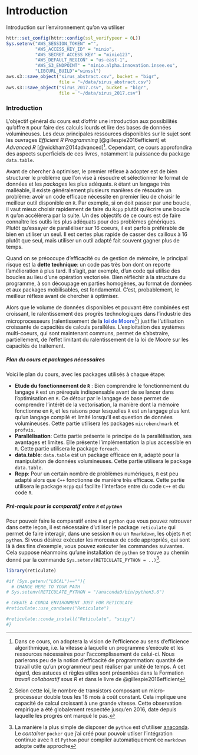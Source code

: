 # Introduction {#intro}

Introduction sur l'environnement qu'on va utiliser

```r
httr::set_config(httr::config(ssl_verifypeer = 0L))
Sys.setenv("AWS_SESSION_TOKEN" ="",
           "AWS_ACCESS_KEY_ID" = "minio",
           "AWS_SECRET_ACCESS_KEY" = "minio123",
           "AWS_DEFAULT_REGION" = "us-east-1",
           "AWS_S3_ENDPOINT" = "minio.alpha.innovation.insee.eu",
           "LIBCURL_BUILD"="winssl")
aws.s3::save_object("sirus_abstract.csv", bucket = "bigr",
                    file = "~/data/sirus_abstract.csv")
aws.s3::save_object("sirus_2017.csv", bucket = "bigr",
                    file = "~/data/sirus_2017.csv")
```




### Introduction


L'objectif général du cours est d'offrir une introduction aux possibilités qu'offre `R` pour faire des calculs lourds et lire des bases de données volumineuses. Les deux principales ressources disponibles sur le sujet sont les ouvrages *Efficient R Programming* [@gillespie2016efficient] et *Advanced R* [@wickham2014advanced]^[Dans ce cours, on adoptera la vision de l'efficience au sens d'efficience algorithmique, i.e. la vitesse à laquelle un programme s'exécute et les ressources nécessaires pour l'accomplissement de celui-ci. Nous parlerons peu de la notion d'efficacité de programmation: quantité de travail utile qu'un programmeur peut réaliser par unité de temps. A cet égard, des astuces et règles utiles sont présentées dans la Formation *travail collaboratif sous R* et dans le livre de @gillespie2016efficient]. Cependant, ce cours approfondira des aspects superficiels de ces livres, notamment la puissance du package `data.table`.

Avant de chercher à optimiser, le premier réflexe à adopter est de bien structurer le problème que l'on vise à résoudre et sélectionner le format de données et les *packages* les plus adéquats. `R` étant un langage très malléable, il existe généralement plusieurs manières de résoudre un problème: avoir un code efficace nécessite en premier lieu de choisir le meilleur outil disponible en `R`. Par exemple, si on doit passer par une boucle, il vaut mieux choisir rapidement de faire du `Rcpp` plutôt qu'écrire une boucle `R` qu'on accélèrera par la suite. Un des objectifs de ce cours est de faire connaître les outils les plus adéquats pour des problèmes génériques. Plutôt qu'essayer de paralléliser sur 16 coeurs, il est parfois préférable de bien en utiliser un seul. Il est certes plus rapide de casser des cailloux à 16 plutôt que seul, mais utiliser un outil adapté fait souvent gagner plus de temps.

Quand on se préoccupe d'efficacité ou de gestion de mémoire, le principal risque est la **dette technique**: un code pas très bon dont on reporte l'amélioration à plus tard. Il s'agit, par exemple, d'un code qui utilise des boucles au lieu d'une opération vectorisée. Bien réfléchir à la structure du programme, à son découpage en parties homogènes, au format de données et aux packages mobilisables, est fondamental. C'est, probablement, le meilleur réflexe avant de chercher à optimiser.

Alors que le volume de données disponibles et pouvant être combinées est croissant, le ralentissement des progrès technologiques dans l'industrie des microprocesseurs (ralentissement de la <span style="color:royalblue">**loi de Moore</span>**^[Selon cette loi, le nombre de transistors composant un micro-processeur double tous les 18 mois à coût constant. Cela implique une capacité de calcul croissant à une grande vitesse. Cette observation empirique a été globalement respectée jusqu'en 2016, date depuis laquelle les progrès ont marqué le pas.]) justifie l'utilisation croissante de capacités de calculs parallèles. L'exploitation des systèmes multi-coeurs, qui sont maintenant communs, permet de s'abstraire, partiellement, de l'effet limitant du ralentissement de la loi de Moore sur les capacités de traitement. 

##### Plan du cours et packages nécessaires

Voici le plan du cours, avec les packages utilisés à chaque étape:

* **Etude du fonctionnement de `R`** : Bien comprendre le fonctionnement du langage `R` est un prérequis indispensable avant de se lancer dans l'optimisation en `R`. Ce détour par le langage de base permet de comprendre l'intérêt de la vectorisation, la manière dont la mémoire fonctionne en `R`, et les raisons pour lesquelles `R` est un langage plus lent qu'un langage compilé et limité lorsqu'il est question de données volumineuses. Cette partie utilisera les packages `microbenchmark` et `profvis`.
* **Parallélisation**: Cette partie présente le principe de la parallélisation, ses avantages et limites. Elle présente l'implémentation la plus accessible en `R`. Cette partie utilisera le package `foreach`.
* **data.table**: `data.table` est un package efficace en `R`, adapté pour la manipulation de données volumineuses. Cette partie utilisera le package `data.table`.
* **Rcpp**: Pour un certain nombre de problèmes numériques, `R` est peu adapté alors que `C++` fonctionne de manière très efficace. Cette partie utilisera le package `Rcpp` qui facilite l'interface entre du code `C++` et du code `R`.


##### Pré-requis pour le comparatif entre `R` et `python`

Pour pouvoir faire le comparatif entre `R` et `python` que vous pouvez retrouver dans cette leçon, il est nécessaire d'utiliser le package `reticulate` qui permet de faire interagir, dans une session `R` ou un `Rmarkdown`, les objets `R` et `python`. Si vous désirez exécuter les morceaux de code appropriés, qui sont là à des fins d'exemple, vous pouvez exécuter les commandes suivantes. Cela suppose néanmoins qu'une installation de `python` se trouve au chemin donné par la commande `Sys.setenv(RETICULATE_PYTHON = ..)`^[La manière la plus simple de disposer de `python` est d'utiliser [anaconda](https://www.anaconda.com/distribution/). Le *container* `pocker` que j'ai créé pour pouvoir utliser l'intégration continue avec `R` et `Python` pour compiler automatiquement ce `markdown` adopte cette approche]. 

```r
library(reticulate)

#if (Sys.getenv("LOCAL")==""){
  # CHANGE HERE TO YOUR PATH
# Sys.setenv(RETICULATE_PYTHON = "/anaconda3/bin/python3.6")

# CREATE A CONDA ENVIRONMENT JUST FOR RETICULATE
#reticulate::use_condaenv("Reticulate")

#reticulate::conda_install("Reticulate", "scipy")
#}
```

